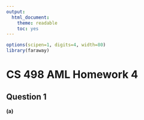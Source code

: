 ```yaml
---
output:
  html_document:
    theme: readable
    toc: yes
---
```

```r
options(scipen=1, digits=4, width=80)
library(faraway)
```
# CS 498 AML Homework 4
## Question 1
**(a)**
